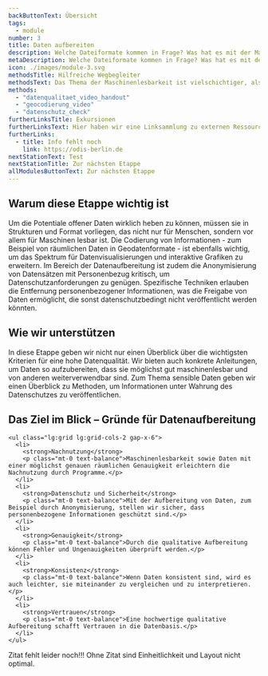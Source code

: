 ```yaml
---
backButtonText: Übersicht
tags:
  - module
number: 3
title: Daten aufbereiten
description: Welche Dateiformate kommen in Frage? Was hat es mit der Maschienlesbarkeit auf sich? Was muss in Sachen Datenschutz beachtet werden?
metaDescription: Welche Dateiformate kommen in Frage? Was hat es mit der Maschienlesbarkeit auf sich? Was muss in Sachen Datenschutz beachtet werden?
icon: ./images/module-3.svg
methodsTitle: Hilfreiche Wegbegleiter
methodsText: Das Thema der Maschinenlesbarkeit ist vielschichtiger, als man im ersten Moment annehmen könnte. Deshalb haben wir im Folgenden anschauliche Videotutorials versammelt, die alles im Detail erklären. Wer Daten anonymisieren muss, bekommt mit unserem Handout einen ersten Eindruck über die Möglichkeiten.
methods:
  - "datenqualitaet_video_handout"
  - "geocodierung_video"
  - "datenschutz_check"
furtherLinksTitle: Exkursionen
furtherLinksText: Hier haben wir eine Linksammlung zu externen Ressourcen zusammengetragen, die einen noch tieferen Einstieg in die Thematik ermöglichen.
furtherLinks:
  - title: Info fehlt noch
    link: https://odis-berlin.de
nextStationText: Test
nextStationTitle: Zur nächsten Etappe
allModulesButtonText: Zur nächsten Etappe
---
```


## Warum diese Etappe wichtig ist

Um die Potentiale offener Daten wirklich heben zu können, müssen sie in Strukturen und Format vorliegen, das nicht nur für Menschen, sondern vor allem für Maschinen lesbar ist. Die Codierung von Informationen - zum Beispiel von räumlichen Daten in Geodatenformate - ist ebenfalls wichtig, um das Spektrum für Datenvisualisierungen und interaktive Grafiken zu erweitern. Im Bereich der Datenaufbereitung ist zudem die Anonymisierung von Datensätzen mit Personenbezug kritisch, um Datenschutzanforderungen zu genügen. Spezifische Techniken erlauben die Entfernung personenbezogener Informationen, was die Freigabe von Daten ermöglicht, die sonst datenschutzbedingt nicht veröffentlicht werden könnten.

## Wie wir unterstützen

In diese Etappe geben wir nicht nur einen Überblick über die wichtigsten Kriterien für eine hohe Datenqualität. Wir bieten auch konkrete Anleitungen, um Daten so aufzubereiten, dass sie möglichst gut maschinenlesbar und von anderen weiterverwendbar sind. Zum Thema sensible Daten geben wir einen Überblick zu Methoden, um Informationen unter Wahrung des Datenschutzes zu veröffentlichen.

<TextContentSection class="bg-bg-alt px-4 sm:px-6" largeContainer>
    <h2>Das Ziel im Blick – Gründe für Datenaufbereitung</h2>

    <ul class="lg:grid lg:grid-cols-2 gap-x-6">
      <li>
        <strong>Nachnutzung</strong>
        <p class="mt-0 text-balance">Maschinenlesbarkeit sowie Daten mit einer möglichst genauen räumlichen Genauigkeit erleichtern die Nachnutzung durch Programme.</p>
      </li>
      <li>
        <strong>Datenschutz und Sicherheit</strong>
        <p class="mt-0 text-balance">Mit der Aufbereitung von Daten, zum Beispiel durch Anonymisierung, stellen wir sicher, dass personenbezogene Informationen geschützt sind.</p>
      </li>
      <li>
        <strong>Genauigkeit</strong>
        <p class="mt-0 text-balance">Durch die qualitative Aufbereitung können Fehler und Ungenauigkeiten überprüft werden.</p>
      </li>
      <li>
        <strong>Konsistenz</strong>
        <p class="mt-0 text-balance">Wenn Daten konsistent sind, wird es auch leichter, sie miteinander zu vergleichen und zu interpretieren.</p>
      </li>
      <li>
        <strong>Vertrauen</strong>
        <p class="mt-0 text-balance">Eine hochwertige qualitative Aufbereitung schafft Vertrauen in die Datenbasis.</p>
      </li>
    </ul>

</TextContentSection>


<Quote authorName="xxx" authorRole="xxx" authorLogo={logo}>
  Zitat fehlt leider noch!!! Ohne Zitat sind Einheitlichkeit und Layout nicht
  optimal.
</Quote>
